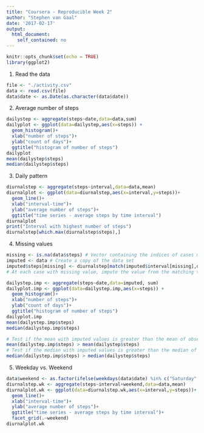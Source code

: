 ```yaml
---
title: "Coursera - Reproducible Week 2"
author: "Stephen van Gaal"
date: '2017-02-17'
output: 
  html_document: 
    self_contained: no
---
```


```r
knitr::opts_chunk$set(echo = TRUE)
library(ggplot2)
```

1. Read the data

``` r
file <- "./activity.csv"
data <- read.csv(file)
data$date <- as.Date(as.character(data$date))
```

2. Average number of steps

```r
dailystep <- aggregate(steps~date,data=data,sum)
dailyplot <- ggplot(data=dailystep,aes(x=steps)) +
  geom_histogram()+
  xlab("number of steps")+
  ylab("count of days")+
  ggtitle("histogram of number of steps")
dailyplot
mean(dailystep$steps)
median(dailystep$steps)
```

3. Daily pattern

```r
diurnalstep <- aggregate(steps~interval,data=data,mean)
diurnalplot <- ggplot(data=diurnalstep,aes(x=interval,y=steps))+
  geom_line()+
  xlab("interval-time")+
  ylab("average number of steps")+
  ggtitle("time series - average steps by time interval")
diurnalplot
print("Interval with highest number of steps")
diurnalstep[which.max(diurnalstep$steps),]
```

4. Missing values

```r
missing <- is.na(data$steps) # Vector containing the indices of cases missing steps
imputed <- data # Create a copy of the data set
imputed$steps[missing] <- diurnalstep[match(imputed$interval[missing],diurnalstep$interval),2]
# At each case with missing value, impute the value from the matching time of day

dailystep.imp <- aggregate(steps~date,data=imputed, sum)
dailyplot.imp <- ggplot(data=dailystep.imp,aes(x=steps)) +
  geom_histogram()+
  xlab("number of steps")+
  ylab("count of days")+
  ggtitle("histogram of number of steps")
dailyplot.imp
mean(dailystep.imp$steps)
median(dailystep.imp$steps)

# Test if the mean with imputed values is greater than the mean of observed values
mean(dailystep.imp$steps) > mean(dailystep$steps)
# Test if the median with imputed values is greater than the median of observed values
median(dailystep.imp$steps) > median(dailystep$steps)
```

5. Weekday vs. Weekend

```r
data$weekend <- as.factor(ifelse(weekdays(data$date) %in% c("Saturday","Sunday"),"Weekend","Weekday"))
diurnalstep.wk <- aggregate(steps~interval+weekend,data=data,mean)
diurnalplot.wk <- ggplot(data=diurnalstep.wk,aes(x=interval,y=steps))+
  geom_line()+
  xlab("interval-time")+
  ylab("average number of steps")+
  ggtitle("time series - average steps by time interval")+
  facet_grid(.~weekend)
diurnalplot.wk
```

